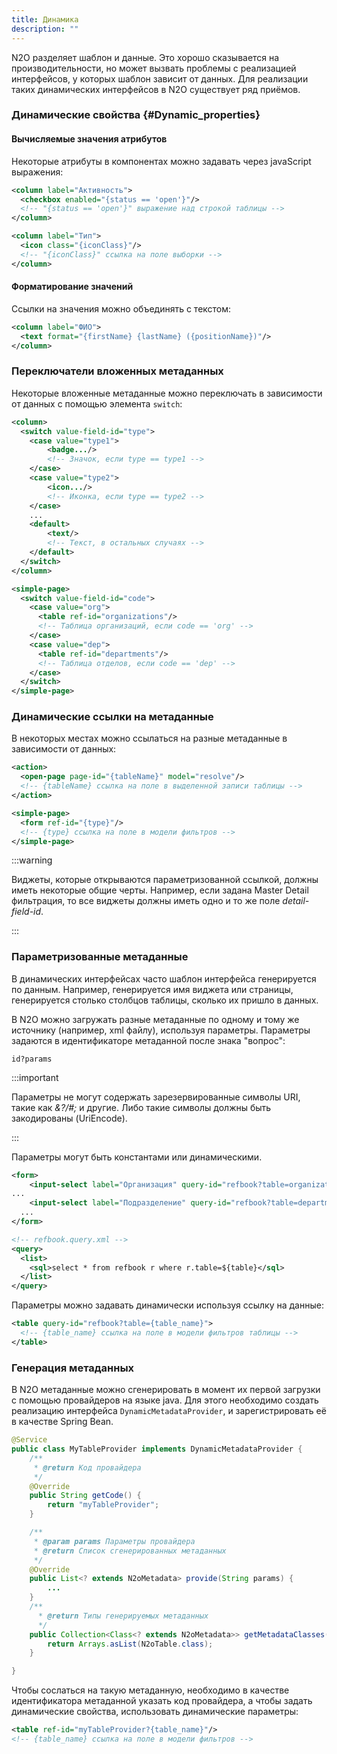 ```yaml
---
title: Динамика
description: ""
---
```


N2O разделяет шаблон и данные.
Это хорошо сказывается на производительности, но может вызвать проблемы с реализацией интерфейсов, у которых шаблон зависит от данных.
Для реализации таких динамических интерфейсов в N2O существует ряд приёмов.

### Динамические свойства {#Dynamic_properties}

#### Вычисляемые значения атрибутов

Некоторые атрибуты в компонентах можно задавать через javaScript выражения:

```xml title="Доступность чекбокса по условию"
<column label="Активность">
  <checkbox enabled="{status == 'open'}"/>
  <!-- "{status == 'open'}" выражение над строкой таблицы -->
</column>
```

```xml title="Иконка в таблице по данным строки"
<column label="Тип">
  <icon class="{iconClass}"/>
  <!-- "{iconClass}" ссылка на поле выборки -->
</column>
```

#### Форматирование значений

Ссылки на значения можно объединять с текстом:

```xml title="Форматирование значения столбца таблицы"
<column label="ФИО">
  <text format="{firstName} {lastName} ({positionName})"/>
</column>
```

### Переключатели вложенных метаданных

Некоторые вложенные метаданные можно переключать в зависимости от данных с помощью элемента `switch`:

```xml
<column>
  <switch value-field-id="type">
    <case value="type1">
        <badge.../>
        <!-- Значок, если type == type1 -->
    </case>
    <case value="type2">
        <icon.../>
        <!-- Иконка, если type == type2 -->
    </case>
    ...
    <default>
        <text/>
        <!-- Текст, в остальных случаях -->
    </default>
  </switch>
</column>
```

```xml title="Переключаемый виджет"
<simple-page>
  <switch value-field-id="code">
    <case value="org">
      <table ref-id="organizations"/>
      <!-- Таблица организаций, если code == 'org' -->
    </case>
    <case value="dep">
      <table ref-id="departments"/>
      <!-- Таблица отделов, если code == 'dep' -->
    </case>
  </switch>
</simple-page>
```

### Динамические ссылки на метаданные

В некоторых местах можно ссылаться на разные метаданные в зависимости от данных:

```xml title="Динамическая ссылка на страницу"
<action>
  <open-page page-id="{tableName}" model="resolve"/>
  <!-- {tableName} ссылка на поле в выделенной записи таблицы -->
</action>
```

```xml title="Динамическая ссылка на виджет"
<simple-page>
  <form ref-id="{type}"/>
  <!-- {type} ссылка на поле в модели фильтров -->
</simple-page>
```

:::warning

Виджеты, которые открываются параметризованной ссылкой, должны иметь некоторые общие черты.
Например, если задана Master Detail фильтрация, то все виджеты должны иметь одно и то же поле *detail-field-id*.

:::

### Параметризованные метаданные

В динамических интерфейсах часто шаблон интерфейса генерируется по данным.
Например, генерируется имя виджета или страницы, генерируется столько столбцов таблицы, сколько их пришло в данных.

В N2O можно загружать разные метаданные по одному и тому же источнику (например, xml файлу), используя параметры.
Параметры задаются в идентификаторе метаданной после знака "вопрос":

```
id?params
```

:::important

Параметры не могут содержать зарезервированные символы URI, такие как *&?/#;* и другие.
Либо такие символы должны быть закодированы (UriEncode).

:::

Параметры могут быть константами или динамическими.

```xml title="Пример параметризации с константными значениями"
<form>
    <input-select label="Организация" query-id="refbook?table=organization">
...
    <input-select label="Подразделение" query-id="refbook?table=department">
  ...
</form>
```

```xml
<!-- refbook.query.xml -->
<query>
  <list>
    <sql>select * from refbook r where r.table=${table}</sql>
  </list>
</query>
```

Параметры можно задавать динамически используя ссылку на данные:

```xml title="Динамически параметризованная выборка"
<table query-id="refbook?table={table_name}">
  <!-- {table_name} ссылка на поле в модели фильтров таблицы -->
</table>
```

### Генерация метаданных

В N2O метаданные можно сгенерировать в момент их первой загрузки с помощью провайдеров на языке java.
Для этого необходимо создать реализацию интерфейса `DynamicMetadataProvider`, и зарегистрировать её в качестве Spring Bean.

```java title="Реализация провайдера метаданных на Java"
@Service
public class MyTableProvider implements DynamicMetadataProvider {
    /**
     * @return Код провайдера
     */
    @Override
    public String getCode() {
        return "myTableProvider";
    }

    /**
     * @param params Параметры провайдера
     * @return Список сгенерированных метаданных
     */
    @Override
    public List<? extends N2oMetadata> provide(String params) {
        ...
    }
    /**
      * @return Типы генерируемых метаданных
      */
    public Collection<Class<? extends N2oMetadata>> getMetadataClasses() {
        return Arrays.asList(N2oTable.class);
    }

}
```

Чтобы сослаться на такую метаданную,
необходимо в качестве идентификатора метаданной указать код провайдера,
а чтобы задать динамические свойства, использовать динамические параметры:

```xml title="Ссылка на провайдер таблицы с динамическим параметром"
<table ref-id="myTableProvider?{table_name}"/>
<!-- {table_name} ссылка на поле в модели фильтров -->
```
